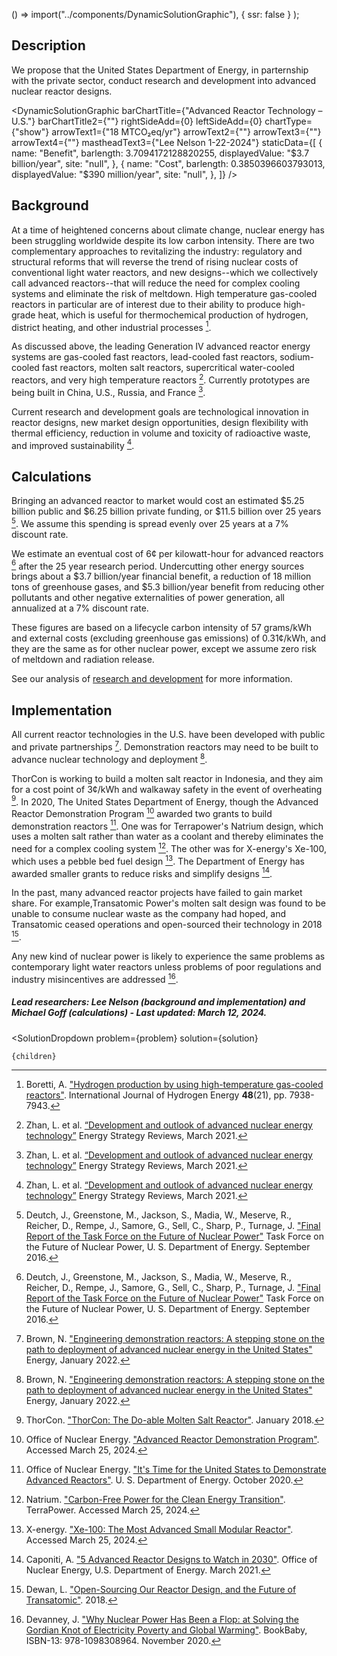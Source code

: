 
  () => import("../components/DynamicSolutionGraphic"),
  { ssr: false }
);


## Description
We propose that the United States Department of Energy, in parternship with the private sector, conduct research and development into advanced nuclear reactor designs.

<DynamicSolutionGraphic
  barChartTitle={"Advanced Reactor Technology – U.S."}
  barChartTitle2={""}
  rightSideAdd={0}
  leftSideAdd={0}
  chartType={"show"}
  arrowText1={"18 MTCO₂eq/yr"}
  arrowText2={""}
  arrowText3={""}
  arrowText4={""}
  mastheadText3={"Lee Nelson 1-22-2024"}
 staticData={[
    {
     name: "Benefit",
      barlength: 3.7094172128820255,
      displayedValue: "$3.7 billion/year",
      site: "null",
    },
    {
      name: "Cost",
      barlength: 0.3850396603793013,
      displayedValue: "$390 million/year",
      site: "null",
    },
  ]}
/>

## Background

At a time of heightened concerns about climate change, nuclear energy has been struggling worldwide despite its low carbon intensity. There are two complementary approaches to revitalizing the industry: regulatory and structural reforms that will reverse the trend of rising nuclear costs of conventional light water reactors, and new designs--which we collectively call advanced reactors--that will reduce the need for complex cooling systems and eliminate the risk of meltdown. High temperature gas-cooled reactors in particular are of interest due to their ability to produce high-grade heat, which is useful for thermochemical production of hydrogen, district heating, and other industrial processes [^"12"].

As discussed above, the leading Generation IV advanced reactor energy systems are gas-cooled fast reactors, lead-cooled fast reactors, sodium-cooled fast reactors, molten salt reactors, supercritical water-cooled reactors, and very high temperature reactors [^"1"]. Currently prototypes are being built in China, U.S., Russia, and France [^"1"].

Current research and development goals are technological innovation in reactor designs, new market design opportunities, design flexibility with thermal efficiency, reduction in volume and toxicity of radioactive waste, and improved sustainability [^"1"].

## Calculations
Bringing an advanced reactor to market would cost an estimated $5.25 billion public and $6.25 billion private funding, or $11.5 billion over 25 years [^"2"]. We assume this spending is spread evenly over 25 years at a 7% discount rate.

We estimate an eventual cost of 6¢ per kilowatt-hour for advanced reactors [^"2"] after the 25 year research period. Undercutting other energy sources brings about a $3.7 billion/year financial benefit, a reduction of 18 million tons of greenhouse gases, and $5.3 billion/year benefit from reducing other pollutants and other negative externalities of power generation, all annualized at a 7% discount rate.

These figures are based on a lifecycle carbon intensity of 57 grams/kWh and external costs (excluding greenhouse gas emissions) of 0.31¢/kWh, and they are the same as for other nuclear power, except we assume zero risk of meltdown and radiation release.

See our analysis of [research and development](https://www.urbancruiseship.org/energy/energy_socioeconomics/rd) for more information.

## Implementation

All current reactor technologies in the U.S. have been developed with public and private partnerships [^"3"]. Demonstration reactors may need to be built to advance nuclear technology and deployment [^"3"].

ThorCon is working to build a molten salt reactor in Indonesia, and they aim for a cost point of 3¢/kWh and walkaway safety in the event of overheating [^"4"]. In 2020, The United States Department of Energy, though the Advanced Reactor Demonstration Program [^"9"] awarded two grants to build demonstration reactors [^"6"]. One was for Terrapower's Natrium design, which uses a molten salt rather than water as a coolant and thereby eliminates the need for a complex cooling system [^"7"]. The other was for X-energy's Xe-100, which uses a pebble bed fuel design [^"8"]. The Department of Energy has awarded smaller grants to reduce risks and simplify designs [^"11"].

In the past, many advanced reactor projects have failed to gain market share. For example,Transatomic Power's molten salt design was found to be unable to consume nuclear waste as the company had hoped, and Transatomic ceased operations and open-sourced their technology in 2018 [^"10"].

Any new kind of nuclear power is likely to experience the same problems as contemporary light water reactors unless problems of poor regulations and industry misincentives are addressed [^"5"].

##### Lead researchers: Lee Nelson (background and implementation) and Michael Goff (calculations) - Last updated: March 12, 2024.





[^"1"]: Zhan, L. et al. [“Development and outlook of advanced nuclear energy technology”](https://doi.org/10.1016/j.esr.2021.100630) Energy Strategy Reviews, March 2021.

[^"2"]: Deutch, J., Greenstone, M., Jackson, S., Madia, W., Meserve, R., Reicher, D., Rempe, J., Samore, G., Sell, C., Sharp, P., Turnage, J. ["Final Report of the Task Force on the Future of Nuclear Power"](https://www.energy.gov/seab/downloads/final-report-task-force-future-nuclear-power) Task Force on the Future of Nuclear Power, U. S. Department of Energy. September 2016.

[^"3"]: Brown, N. ["Engineering demonstration reactors: A stepping stone on the path to deployment of advanced nuclear energy in the United States"](https://doi.org/10.1016/j.energy.2021.121750) Energy, January 2022.

[^"4"]: ThorCon. ["ThorCon: The Do-able Molten Salt Reactor"](https://thorconpower.com/docs/domsr20180119.pdf). January 2018.

[^"5"]: Devanney, J. ["Why Nuclear Power Has Been a Flop: at Solving the Gordian Knot of Electricity Poverty and Global Warming"](https://gordianknotbook.com/). BookBaby, ISBN-13: 978-1098308964. November 2020.

[^"6"]: Office of Nuclear Energy. ["It's Time for the United States to Demonstrate Advanced Reactors"](https://www.energy.gov/ne/articles/its-time-united-states-demonstrate-advanced-reactors). U. S. Department of Energy. October 2020.

[^"7"]: Natrium. ["Carbon-Free Power for the Clean Energy Transition"](https://natriumpower.com/). TerraPower. Accessed March 25, 2024.

[^"8"]: X-energy. ["Xe-100: The Most Advanced Small Modular Reactor"](https://x-energy.com/reactors/xe-100). Accessed March 25, 2024.

[^"9"]: Office of Nuclear Energy. ["Advanced Reactor Demonstration Program"](https://www.energy.gov/ne/advanced-reactor-demonstration-program). Accessed March 25, 2024.

[^"10"]: Dewan, L. ["Open-Sourcing Our Reactor Design, and the Future of Transatomic"](http://www.transatomicpower.com/open-source/). 2018.

[^"11"]: Caponiti, A. ["5 Advanced Reactor Designs to Watch in 2030"](https://www.energy.gov/ne/articles/5-advanced-reactor-designs-watch-2030). Office of Nuclear Energy, U.S. Department of Energy. March 2021.

[^"12"]: Boretti, A. ["Hydrogen production by using high-temperature gas-cooled reactors"](https://www.sciencedirect.com/science/article/abs/pii/S0360319922055872). International Journal of Hydrogen Energy <b>48</b>(21), pp. 7938-7943.

  <SolutionDropdown 
    problem={problem} 
    solution={solution}
  >
    {children}
  </SolutionDropdown>